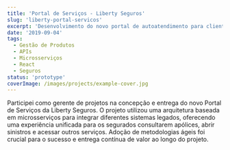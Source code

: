 ```yaml
---
title: 'Portal de Serviços - Liberty Seguros'
slug: 'liberty-portal-servicos'
excerpt: 'Desenvolvimento do novo portal de autoatendimento para clientes da Liberty Seguros, unificando serviços e melhorando a experiência do usuário.'
date: '2019-09-04'
tags:
  - Gestão de Produtos
  - APIs
  - Microsserviços
  - React
  - Seguros
status: 'prototype'
coverImage: /images/projects/example-cover.jpg
---
```


Participei como gerente de projetos na concepção e entrega do novo Portal de Serviços da Liberty Seguros. O projeto utilizou uma arquitetura baseada em microsserviços para integrar diferentes sistemas legados, oferecendo uma experiência unificada para os segurados consultarem apólices, abrir sinistros e acessar outros serviços. Adoção de metodologias ágeis foi crucial para o sucesso e entrega contínua de valor ao longo do projeto.

